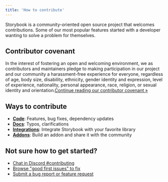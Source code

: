 ```yaml
---
title: 'How to contribute'
---
```


Storybook is a community-oriented open source project that welcomes contributions. Some of our most popular features started with a developer wanting to solve a problem for themselves.

## Contributor covenant

In the interest of fostering an open and welcoming environment, we as contributors and maintainers pledge to making participation in our project and our community a harassment-free experience for everyone, regardless of age, body size, disability, ethnicity, gender identity and expression, level of experience, nationality, personal appearance, race, religion, or sexual identity and orientation.[Continue reading our contributor covenant »](https://github.com/storybookjs/storybook/blob/next/CODE_OF_CONDUCT.md)

## Ways to contribute

- [**Code**](./code.md): Features, bug fixes, dependency updates
- [**Docs**](./documentation-updates.md): Typos, clarifications
- [**Integrations**](./../api/new-frameworks.md): Integrate Storybook with your favorite library
- [**Addons**](./../addons/introduction.md): Build an addon and share it with the community

## Not sure how to get started?

- [Chat in Discord #contributing](https://discord.gg/storybook)
- [Browse "good first issues" to fix](https://github.com/storybookjs/storybook/issues?q=is%3Aissue+is%3Aopen+label%3A%22good+first+issue%22)
- [Submit a bug report or feature request](https://github.com/storybookjs/storybook/issues)
